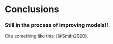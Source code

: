 # Conclusions
### Still in the process of improving models!!


Cite something like this: [@Smith2020].

